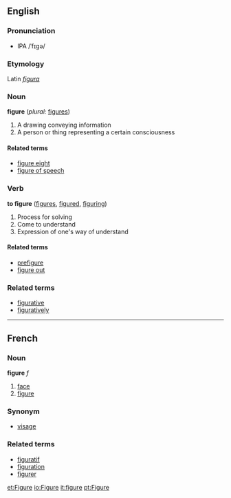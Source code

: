 ==English==

===Pronunciation===
*IPA /ˈfɪgə/

===Etymology===
Latin ''[[figura]]''

===Noun===
'''figure'''  (''plural:'' [[figures]])
# A drawing conveying information
# A person or thing representing a certain consciousness

====Related terms====
*[[figure eight]]
*[[figure of speech]]

===Verb===
'''to figure''' ([[figures]], [[figured]], [[figuring]])
# Process for solving
# Come to understand
# Expression of one's way of understand

====Related terms====<!-- related to the verb -->
*[[prefigure]]
*[[figure out]]

===Related terms===<!-- related but not sure whether to noun or verb -->
*[[figurative]]
*[[figuratively]]

----

==French==
===Noun===
'''figure''' ''f''

# [[face]]
# [[figure]]

===Synonym===
*[[visage]]

===Related terms===
*[[figuratif]]
*[[figuration]]
*[[figurer]]

[[et:Figure]]
[[io:Figure]]
[[it:figure]]
[[pt:Figure]]